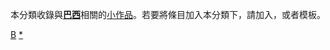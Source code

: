 {{Catnav|頁面分類|地理|地理小作品|美洲地理小作品|南美洲地理小作品}}
{{Catnav|頁面分類|地理|国家|美洲国家|巴西}}
{{hiddencat}}
{{WPSS-cat}}
本分類收錄與'''[[巴西|巴西]]'''相關的[[Wikipedia:小作品|小作品]]。若要將條目加入本分類下，請加入'''{{tl|Brazil-stub}}'''，或者'''{{tl|巴西小作品}}'''模板。

[[Category:南美洲小作品|B]]
[[Category:巴西|*]]